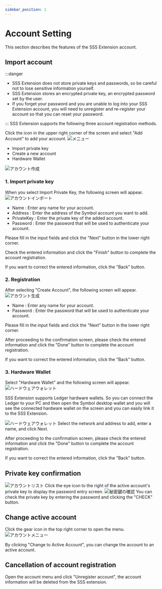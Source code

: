 ```yaml
---
sidebar_position: 1
---
```


# Account Setting

This section describes the features of the SSS Extension account.

## Import account

:::danger

- SSS Extension does not store private keys and passwords, so be careful not to lose sensitive information yourself.
- SSS Extension stores an encrypted private key, an encrypted password set by the user.
- If you forget your password and you are unable to log into your SSS Extension account, you will need to unregister and re-register your account so that you can reset your password.

:::
SSS Extension supports the following three account registration methods.

Click the icon in the upper right corner of the screen and select "Add Account" to add your account.
![メニュー](./images/menu.png)

- Import private key
- Create a new account
- Hardware Wallet

![アカウント作成](./images/create_account_01.png)

### 1. Import private key

When you select Import Private Key, the following screen will appear.
![アカウントインポート](./images/create_account_02.png)

- Name : Enter any name for your account.
- Address : Enter the address of the Symbol account you want to add.
- PrivateKey : Enter the private key of the added account.
- Password : Enter the password that will be used to authenticate your account.

Please fill in the input fields and click the "Next" button in the lower right corner.

Check the entered information and click the "Finish" button to complete the account registration.

If you want to correct the entered information, click the "Back" button.

### 2. Registration

After selecting "Create Account", the following screen will appear.
![アカウント生成](./images/create_account_03.png)

- Name : Enter any name for your account.
- Password : Enter the password that will be used to authenticate your account.

Please fill in the input fields and click the "Next" button in the lower right corner.

After proceeding to the confirmation screen, please check the entered information and click the "Done" button to complete the account registration.

If you want to correct the entered information, click the "Back" button.

### 3. Hardware Wallet

Select "Hardware Wallet" and the following screen will appear.
![ハードウェアウォレット](./images/create_account_04.png)

SSS Extension supports Ledger hardware wallets. So you can connect the Ledger to your PC and then open the Symbol desktop wallet and you will see the connected hardware wallet on the screen and you can easily link it to the SSS Extension.

![ハードウェアウォレット](./images/create_account_05.png)
Select the network and address to add, enter a name, and click Next.

After proceeding to the confirmation screen, please check the entered information and click the "Done" button to complete the account registration.

If you want to correct the entered information, click the "Back" button.

## Private key confirmation

![アカウントリスト](./images/accounts.png)
Click the eye icon to the right of the active account's private key to display the password entry screen.
![秘密鍵の確認](./images/check.png)
You can check the private key by entering the password and clicking the "CHECK" button.

## Change active account

Click the gear icon in the top right corner to open the menu.
![アカウントメニュー](./images/acc_menu.png)

By clicking "Change to Active Account", you can change the account to an active account.

## Cancellation of account registration

Open the account menu and click "Unregister account", the account information will be deleted from the SSS extension.
